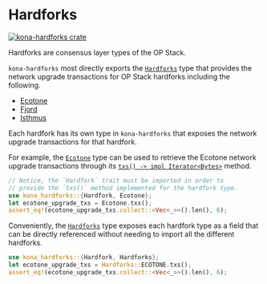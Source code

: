 # Hardforks

<a href="https://crates.io/crates/kona-hardforks"><img src="https://img.shields.io/crates/v/kona-hardforks.svg" alt="kona-hardforks crate" /></a>

Hardforks are consensus layer types of the OP Stack.

`kona-hardforks` most directly exports the [`Hardforks`][hardforks] type that provides
the network upgrade transactions for OP Stack hardforks including the following.
- [Ecotone][ecotone]
- [Fjord][fjord]
- [Isthmus][isthmus]

Each hardfork has its own type in `kona-hardforks` that exposes the network
upgrade transactions for that hardfork.

For example, the [`Ecotone`][ecotone-ty] type can be used to retrieve the Ecotone
network upgrade transactions through its [`txs() -> impl Iterator<Bytes>`][txs] method.

```rust
// Notice, the `Hardfork` trait must be imported in order to
// provide the `txs()` method implemented for the hardfork type.
use kona_hardforks::{Hardfork, Ecotone};
let ecotone_upgrade_txs = Ecotone.txs();
assert_eq!(ecotone_upgrade_txs.collect::<Vec<_>>().len(), 6);
```

Conveniently, the [`Hardforks`][hardforks] type exposes each hardfork type as a field
that can be directly referenced without needing to import all the different hardforks.

```rust
use kona_hardforks::{Hardfork, Hardforks};
let ecotone_upgrade_txs = Hardforks::ECOTONE.txs();
assert_eq!(ecotone_upgrade_txs.collect::<Vec<_>>().len(), 6);
```

[fjord]: https://specs.optimism.io/protocol/fjord/overview.html
[ecotone]: https://specs.optimism.io/protocol/ecotone/overview.html
[isthmus]: https://specs.optimism.io/protocol/isthmus/overview.html

[ecotone-ty]: https://docs.rs/kona-hardforks/latest/kona_hardforks/struct.Ecotone.html
[hardforks]: https://docs.rs/kona-hardforks/latest/kona_hardforks/struct.Hardforks.html

[txs]: https://docs.rs/kona-hardforks/latest/kona_hardforks/struct.Ecotone.html#method.txs
